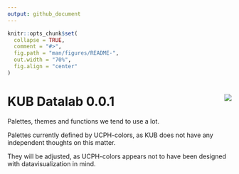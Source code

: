 ```yaml
---
output: github_document
---
```


```r
knitr::opts_chunk$set(
  collapse = TRUE,
  comment = "#>",
  fig.path = "man/figures/README-",
  out.width = "70%",
  fig.align = "center"
)
```

# KUB Datalab 0.0.1 <img src="man/figures/logo.png" align="right" style="padding-left:10px;background-color:white;" />


Palettes, themes and functions we tend to use a lot. 

Palettes currently defined by UCPH-colors, as KUB does not have any independent 
thoughts on this matter. 

They will be adjusted, as UCPH-colors appears not to have been designed with
datavisualization in mind.

